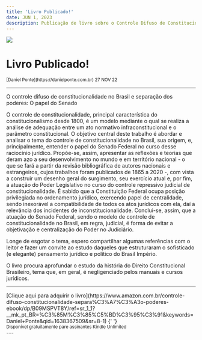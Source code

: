 ```yaml
---
title: 'Livro Publicado!'
date: JUN 1, 2023
description: Publicação de livro sobre o Controle Difuso de Constitucionalidade e o papel do Senado Federal.
---
```



<div className="flex justify-center">
  <Image src="/livro-controle.png" width={350} height={130} />
</div>

# Livro Publicado!

<div className="flex justify-center">
  <small>[Daniel Ponte](https://danielponte.com.br) 27 NOV 22</small>
</div>

---
O controle difuso de constitucionalidade no Brasil e separação dos poderes: O papel do Senado

O controle de constitucionalidade, principal característica do constitucionalismo desde 1800, é um modelo mediante o qual se realiza a análise de adequação entre um ato normativo infraconstitucional e o parâmetro constitucional. O objetivo central deste trabalho é abordar e analisar o tema do controle de constitucionalidade no Brasil, sua origem, e, principalmente, entender o papel do Senado Federal no curso desse raciocínio jurídico. Propõe-se, assim, apresentar as reflexões e teorias que deram azo a seu desenvolvimento no mundo e em território nacional - o que se fará a partir da revisão bibliográfica de autores nacionais e estrangeiros, cujos trabalhos foram publicados de 1865 a 2020 -, com vista a construir um desenho geral do surgimento, seu exercício atual e, por fim, a atuação do Poder Legislativo no curso do controle repressivo judicial de constitucionalidade. É sabido que a Constituição Federal ocupa posição privilegiada no ordenamento jurídico, exercendo papel de centralidade, sendo inexorável a compatibilidade de todos os atos jurídicos com ela, daí a relevância dos incidentes de inconstitucionalidade. Conclui-se, assim, que a atuação do Senado Federal, sendo o modelo de controle de constitucionalidade no Brasil, em regra, judicial, é forma de evitar a objetivação e centralização do Poder no Judiciário.

Longe de esgotar o tema, espero compartilhar algumas referências com o leitor e fazer um convite ao estudo daqueles que estruturaram o sofisticado (e elegante) pensamento jurídico e político do Brasil Império.

O livro procura aprofundar o estudo da história do Direito Constitucional Brasileiro, tema que, em geral, é negligenciado pelos manuais e cursos jurídicos.

---
<div className="flex justify-center">
[Clique aqui para adquirir o livro](https://www.amazon.com.br/controle-difuso-constitucionalidade-separa%C3%A7%C3%A3o-poderes-ebook/dp/B09MSPVT8Y/ref=sr_1_1?__mk_pt_BR=%C3%85M%C3%85%C5%BD%C3%95%C3%91&keywords=Daniel+Ponte&qid=1638367509&sr=8-1) {' '}
</div>
<div className="flex justify-center">
<small> Disponível gratuitamente pare assinantes Kindle Unlimited</small>
</div>
---
